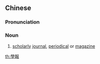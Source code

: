 {{also|学报}}
==Chinese==
{{zh-forms|s=学报}}

===Pronunciation===
{{zh-pron
|m=xuébào
|c=hok6 bou3
|mn=qz,xm,zz:ha̍k-pò
|cat=n
}}

===Noun===
{{zh-noun}}

# [[scholarly]] [[journal]], [[periodical]] or [[magazine]]

[[th:學報]]